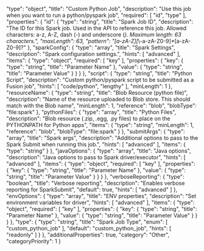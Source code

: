   "type": "object",
  "title": "Custom Python Job",
  "description": "Use this job when you want to run a python/pyspark job",
  "required": [
    "id",
    "type"
  ],
  "properties": {
    "id": {
      "type": "string",
      "title": "Spark Job ID",
      "description": "The ID for this Spark job. Used in the API to reference this job. Allowed characters: a-z, A-Z, dash (-) and underscore (_). Maximum length: 63 characters.",
      "maxLength": 63,
      "pattern": "[a-zA-Z][_\\-a-zA-Z0-9]*[a-zA-Z0-9]?"
    },
    "sparkConfig": {
      "type": "array",
      "title": "Spark Settings",
      "description": "Spark configuration settings.",
      "hints": [
        "advanced"
      ],
      "items": {
        "type": "object",
        "required": [
          "key"
        ],
        "properties": {
          "key": {
            "type": "string",
            "title": "Parameter Name"
          },
          "value": {
            "type": "string",
            "title": "Parameter Value"
          }
        }
      }
    },
    "script": {
      "type": "string",
      "title": "Python Script",
      "description": "Custom python/pyspark script to be submitted as a Fusion job",
      "hints": [
        "code/python",
        "lengthy"
      ],
      "minLength": 1
    },
    "resourceName": {
      "type": "string",
      "title": "Blob Resource (python file)",
      "description": "Name of the resource uploaded to Blob store. This should match with the Blob name",
      "minLength": 1,
      "reference": "blob",
      "blobType": "file:spark"
    },
    "pythonFiles": {
      "type": "array",
      "title": "Python Files",
      "description": "Blob resource (.zip, .egg, .py files) to place on the PYTHONPATH for Python apps",
      "items": {
        "type": "string",
        "minLength": 1,
        "reference": "blob",
        "blobType": "file:spark"
      }
    },
    "submitArgs": {
      "type": "array",
      "title": "Spark args",
      "description": "Additional options to pass to the Spark Submit when running this job.",
      "hints": [
        "advanced"
      ],
      "items": {
        "type": "string"
      }
    },
    "javaOptions": {
      "type": "array",
      "title": "Java options",
      "description": "Java options to pass to Spark driver/executor",
      "hints": [
        "advanced"
      ],
      "items": {
        "type": "object",
        "required": [
          "key"
        ],
        "properties": {
          "key": {
            "type": "string",
            "title": "Parameter Name"
          },
          "value": {
            "type": "string",
            "title": "Parameter Value"
          }
        }
      }
    },
    "verboseReporting": {
      "type": "boolean",
      "title": "Verbose reporting",
      "description": "Enables verbose reporting for SparkSubmit",
      "default": true,
      "hints": [
        "advanced"
      ]
    },
    "envOptions": {
      "type": "array",
      "title": "ENV properties",
      "description": "Set environment variables for driver",
      "hints": [
        "advanced"
      ],
      "items": {
        "type": "object",
        "required": [
          "key"
        ],
        "properties": {
          "key": {
            "type": "string",
            "title": "Parameter Name"
          },
          "value": {
            "type": "string",
            "title": "Parameter Value"
          }
        }
      }
    },
    "type": {
      "type": "string",
      "title": "Spark Job Type",
      "enum": [
        "custom_python_job"
      ],
      "default": "custom_python_job",
      "hints": [
        "readonly"
      ]
    }
  },
  "additionalProperties": true,
  "category": "Other",
  "categoryPriority": 1
}
